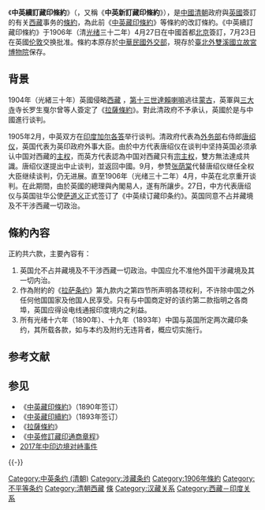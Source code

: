 {{Infobox treaty
| name                    = 中英續訂藏印條約
| long_name               =
| image                   = Convention Between Great Britain and China Respecting Tibet.png
| image_size              = 200px
| alt                     = <!-- alt-text here for accessibility; see [[MOS:ACCESS|MOS:ACCESS]] -->
| caption                 = 藏于台北的条约原件
| type                    =
| context                 =
| date_drafted            =
| date_signed             = 1906年4月27日
| location_signed         = {{QING}}[[北京|北京]]
| date_sealed             = 1906年7月23日
| date_effective          =
| condition_effective     =
| amendment               =
| date_expiration         = <!-- {{End date|YYYY|MM|DD}} OR: -->
| date_expiry             = <!-- {{End date|YYYY|MM|DD}} -->
| provisional_application = 
| mediators               = <!-- format this as a bullet list -->
| negotiators             = <!-- format this as a bullet list -->
| original_signatories    = <!-- format this as a bullet list -->
| signatories             = <!-- format this as a bullet list -->
| parties                 = {{QING}}<hr>{{UK}}
| ratifiers               = <!-- format this as a bullet list -->
| depositor               = {{ROC}}[[國立故宮博物院|國立故宮博物院]]<hr>{{flagicon|UK}} [[英國國家檔案館|英國國家檔案館]]
| depositories            = <!-- format this as a bullet list -->
| citations               = <!-- format as XX [[Article_on_Treaty_Series|TS]] YYY -->
| language                = <!-- OR: -->
| languages               = <!-- format this as a bullet list -->
| wikisource              = 中英續訂藏印條約
| wikisource1             = en:Convention Between Great Britain and China Respecting Tibet
| wikisource2             = zh:中英續訂藏印條約
| wikisource3             = 
| wikisource4             = 
| wikisource5             = 
| footnotes               =
}}
{{西藏歷史}}
《'''中英續訂藏印條約'''》（{{lang-en|Convention Between Great Britain and China Respecting Tibet}}，又稱《'''中英新訂藏印條約'''》），是[[中國|中國]][[清朝|清朝]]政府與[[英國|英國]]簽訂的有关[[西藏|西藏]]事务的[[條約|條約]]，為此前《[[中英藏印條約|中英藏印條約]]》等條約的改訂條約。《中英續訂藏印條約》于1906年（清[[光绪|光绪]]三十二年）4月27日在中國首都[[北京|北京]]簽訂，7月23日在英國[[伦敦|伦敦]]交换批准。條約本原存於[[中華民國外交部|中華民國外交部]]，現存於[[臺北|臺北]][[外雙溪|外雙溪]][[國立故宮博物院|國立故宮博物院]]保存。

==背景==
1904年（光緒三十年）英國侵略[[英国侵藏战争|西藏]] ，[[第十三世達賴喇嘛|第十三世達賴喇嘛]]逃往[[蒙古|蒙古]]，英軍與[[三大寺|三大寺]]寺长罗生戛尔曾等人簽定了《[[拉薩條約|拉薩條約]]》。對此清政府不予承认，英國於是与中國進行谈判。

1905年2月，中英双方在[[印度|印度]][[加尔各答|加尔各答]]举行谈判。清政府代表為[[外务部|外务部]]右侍郎[[唐绍仪|唐绍仪]]，英国代表为英印政府外事大臣{{le|费礼夏|Stuart Fraser (diplomat)}}。由於中方代表唐绍仪在谈判中坚持英国必须承认中国对西藏的[[主权|主权]]，而英方代表認為中国对西藏只有[[宗主权|宗主权]]，雙方無法達成共識。唐绍仪遂提出中止谈判，並返回中國。9月，参赞[[张荫棠|张荫棠]]代替唐绍仪继任全权大臣继续谈判，仍无进展。直至1906年（光绪三十二年）4月，中英在北京重开谈判。在此期間，由於英國的總理與內閣易人，遂有所讓步。27日，中方代表唐绍仪与英国驻华公使[[萨道义|萨道义]]正式签订了《中英续订藏印条约》。英国同意不占并藏境及不干涉西藏一切政治。

==條約內容==
{{Wikisource}}
正約共六款，主要內容有：
#英国允不占并藏境及不干涉西藏一切政治。中国应允不准他外国干涉藏境及其一切内治。
#作為附約的《[[拉萨条约|拉萨条约]]》第九款内之第四节所声明各项权利，不许除中国之外任何他国国家及他国人民享受。只有与中国商定好的该约第二款指明之各商埠，英国应得设电线通报印度境内之利益。
#所有光绪十六年（1890年）、十九年（1893年）中国与英国所定两次藏印条约，其所载各款，如与本约及附约无违背者，概应切实施行。

== 参考文献 ==
{{Reflist}}

== 参见 ==
{{Portal box|国际关系|中国|英国|西藏||印度}}
*《[[中英藏印條約|中英藏印條約]]》（1890年签订）
*《[[中英藏印續約|中英藏印續約]]》（1893年签订）
*《[[拉薩條約|拉薩條約]]》
*《[[中英修訂藏印通商章程|中英修訂藏印通商章程]]》
*[[2017年中印边境对峙事件|2017年中印边境对峙事件]]
{{-}}
{{清代西藏}}
{{清朝歷史事件}}

{{DEFAULTSORT:Zhong中}}
[[Category:中英条约_(清朝)|Category:中英条约 (清朝)]]
[[Category:涉藏条约|Category:涉藏条约]]
[[Category:1906年條約|Category:1906年條約]]
[[Category:不平等条约|Category:不平等条约]]
[[Category:清朝西藏|Category:清朝西藏]]
[[Category:國立故宮博物院圖書文獻|條]]
[[Category:汉藏关系|Category:汉藏关系]]
[[Category:西藏－印度关系|Category:西藏－印度关系]]